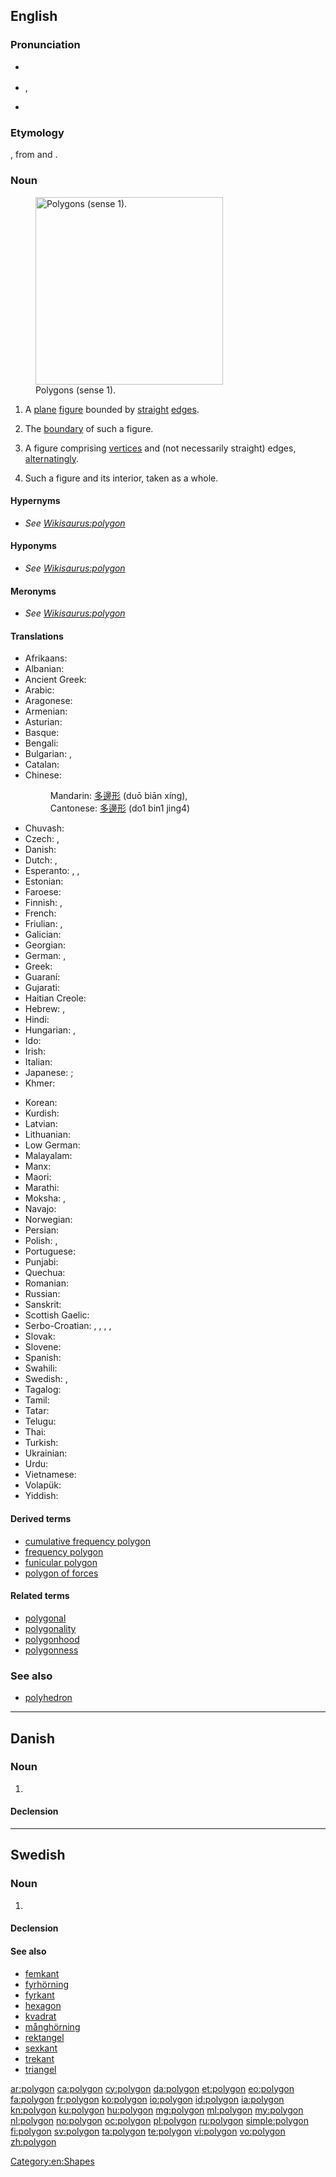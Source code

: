 {{also|Polygon}}
==English==

===Pronunciation===
* {{a|UK}} {{IPA|/ˈpɒlɪɡən/|lang=en}}
* {{a|US}} {{enPR|pälʹē-gän}}, {{IPA|/ˈpɑliɡɑn/|lang=en}}
* {{audio|en-us-polygon.ogg|Audio (US)|lang=en}}

===Etymology===
{{etyl|grc|en}} {{term|πολύγωνον|lang=grc}}, from {{term|πολύς||many|lang=grc}} and {{term|γωνία||angle|lang=grc}}.

===Noun===
{{wikipedia}}
{{en-noun}}
[[Image:Assorted polygons.svg|thumb|300px|right|Polygons (sense 1).]]

# {{context|geometry|lang=en}} A [[plane]] [[figure]] bounded by [[straight]] [[edge]]s.
# {{context|geometry|lang=en}} The [[boundary]] of such a figure.
# {{context|geometry|more generally|lang=en}} A figure comprising [[vertex|vertices]] and (not necessarily straight) edges, [[alternating]]ly.
# {{context|geometry|lang=en}} Such a figure and its interior, taken as a whole.

====Hypernyms====
* ''See [[Wikisaurus:polygon]]''

====Hyponyms====
* ''See [[Wikisaurus:polygon]]''

====Meronyms====
* ''See [[Wikisaurus:polygon]]''

====Translations====
{{trans-top|plane figure bounded by straight edges}}
* Afrikaans: {{t|af|poligoon}}
* Albanian: {{t|sq|shumëkëndësh}}
* Ancient Greek: {{t|grc|πολύγωνον|n|sc=Grek}}
* Arabic: {{t|ar|مْضْلْع}}
* Aragonese: {{t|an|poligono|m}}
* Armenian: {{t|hy|բազմանկյուն}}
* Asturian: {{t|ast|polígonu|m}}
* Basque: {{t|eu|poligono}}
* Bengali: {{t|bn|বহুভুজ}}
* Bulgarian: {{t|bg|многоъгълник|m}}, {{t|bg|многоъгълник|m}}
* Catalan: {{t+|ca|polígon|m}}
* Chinese:
*: Mandarin: [[多邊形]] (duō biān xíng), {{t+|cmn|多角形}}
*: Cantonese: [[多邊形]] (do1 bin1 jing4)
* Chuvash: {{t|cv|нумай кĕтеслĕх|sc=Cyrl}}
* Czech: {{t+|cs|mnohoúhelník|m}}, {{t|cs|polygon}}
* Danish: {{t+|da|polygon}}
* Dutch: {{t+|nl|veelhoek|m}}, {{t+|nl|polygoon|m}}
* Esperanto: {{t|eo|plurangulo}}, {{t|eo|plurlatero}}, {{t|eo|poligono}}
* Estonian: {{t|et|hulknurk}}
* Faroese: {{t|fo|marghyrningur|m}}
* Finnish: {{t+|fi|monikulmio}}, {{t+|fi|polygoni}}
* French: {{t+|fr|polygone|m}}
* Friulian: {{t|fur|poligon}}, {{t|fur|poligonâl}}
* Galician: {{t+|gl|polígono}}
* Georgian: {{t|ka|პენტაკონტაგონი}}
* German: {{t+|de|Vieleck|n}}, {{t+|de|Polygon|n}}
* Greek: {{t+|el|πολύγωνο|n}}
* Guaraní: {{t|gn|apyeta}}
* Gujarati: {{t|gu|બહુભુજ|tr=bahubhuja}}
* Haitian Creole: {{t|ht|poligòn}}
* Hebrew: {{t+|he|מצולע|m|tr=metsulá}}, {{t+|he|פוליגון|m|tr=poligón}}
* Hindi: {{t|hi|बहुभुज|tr=bahubhuja}}
* Hungarian: {{t+|hu|poligon}}, {{t+|hu|sokszög}}
* Ido: {{t+|io|poligono}}
* Irish: {{t|ga|polagán|m}}
* Italian: {{t+|it|poligono|m}}
* Japanese: {{t|ja|多角形|tr=[[たかくけい]], takakukei/[[たかっけい]], takakkei}}; {{t|ja|ポリゴン|tr=porigon}}
* Khmer: {{t+|km|ពហុកោណ|tr=pea’hu’ kaon}}
{{trans-mid}}
* Korean: {{t+|ko|다각형|sc=Hang}}
* Kurdish: {{t|ku|pirgoşe|sc=ku-Arab}}
* Latvian: {{t+|lv|daudzstūris|m}}
* Lithuanian: {{t|lt|daugiakampis|m}}
* Low German: {{t|nds|veeleck}}
* Malayalam: {{t+|ml|ബഹുഭുജം|sc=Mlym}}
* Manx: {{t|gv|yl-lhiatteean|m}}
* Maori: {{t|mi|tapamaha}}
* Marathi: {{t|mr|बहुकोण|tr=bahukoṇa}}
* Moksha: {{t|mdf|lamuzha}}, {{t|mdf|kudnae}}
* Navajo: {{t|nv|łąʼį́ bízniikʼą́}}
* Norwegian: {{t+|no|polygon}}
* Persian: {{t|fa|چندضلعی|sc=Grek}}
* Polish: {{t+|pl|wielokąt|m-in}}, {{t|pl|wielobok|m-in}}
* Portuguese: {{t+|pt|polígono|m}}
* Punjabi: {{t|pa|ਬਹੁਭੁਜ|tr=bahubhuja}}
* Quechua: {{t|qu|manchay chinruyuj}}
* Romanian: {{t+|ro|poligon}}
* Russian: {{t+|ru|многоуго́льник}}
* Sanskrit: {{t|sa|बहुकोणः|tr=bahukoṇa}}
* Scottish Gaelic: {{t|gd|poileagan}}
* Serbo-Croatian: {{t+|sh|mnogokut|m}}, {{t|sh|mnogougao|m}}, {{t|sh|višekut|m}}, {{t|sh|višeugao|m}}, {{t+|sh|poligon|m}}
* Slovak: {{t|sk|mnohouholník|m}}
* Slovene: {{t|sl|mnogokotnik|m}}
* Spanish: {{t+|es|polígono|m}}
* Swahili: {{t|sw|pembenyingi}}
* Swedish: {{t+|sv|polygon|c}}, {{t+|sv|månghörning|c}}
* Tagalog: {{t|tl|damsiha}}
* Tamil: {{t|ta|பல்கோணம்}}
* Tatar: {{t|tt|nüeş}}
* Telugu: {{t|te|బహుభుజి}}
* Thai: {{t|th|รูปหลายเหลี่ยม}}
* Turkish: {{t+|tr|çokgen}}
* Ukrainian: {{t+|uk|багатокутник}}
* Urdu: {{t|ur|کثیرالاضلاع}}
* Vietnamese: {{t+|vi|đa giác}}
* Volapük: {{t+|vo|mödalien}}
* Yiddish: {{t|yi|פֿילעק}}
{{trans-bottom}}

====Derived terms====
* [[cumulative frequency polygon]]
* [[frequency polygon]]
* [[funicular polygon]]
* [[polygon of forces]]

====Related terms====
* [[polygonal]]
* [[polygonality]]
* [[polygonhood]]
* [[polygonness]]

===See also===
* [[polyhedron]]

[[Category:en:Shapes]]

----

==Danish==

===Noun===
{{da-noun|et|er}}

# {{l|en|polygon}}

====Declension====
{{da-noun-infl|et|er}}

----

==Swedish==

===Noun===
{{sv-noun|c}}

# {{l|en|polygon}}

====Declension====
{{sv-noun-reg-er}}

====See also====
* [[femkant]]
* [[fyrhörning]]
* [[fyrkant]]
* [[hexagon]]
* [[kvadrat]]
* [[månghörning]]
* [[rektangel]]
* [[sexkant]]
* [[trekant]]
* [[triangel]]

[[ar:polygon]]
[[ca:polygon]]
[[cy:polygon]]
[[da:polygon]]
[[et:polygon]]
[[eo:polygon]]
[[fa:polygon]]
[[fr:polygon]]
[[ko:polygon]]
[[io:polygon]]
[[id:polygon]]
[[ia:polygon]]
[[kn:polygon]]
[[ku:polygon]]
[[hu:polygon]]
[[mg:polygon]]
[[ml:polygon]]
[[my:polygon]]
[[nl:polygon]]
[[no:polygon]]
[[oc:polygon]]
[[pl:polygon]]
[[ru:polygon]]
[[simple:polygon]]
[[fi:polygon]]
[[sv:polygon]]
[[ta:polygon]]
[[te:polygon]]
[[vi:polygon]]
[[vo:polygon]]
[[zh:polygon]]